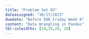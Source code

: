 ```yaml
---
title: "Problem Set 03"
dateassigned: "10/17/2023"
duedate: "Before EOD Friday Week 8"
content: "Data Wrangling in Pandas"
tbl-colwidths: [10,30,20, 20]
---
```

